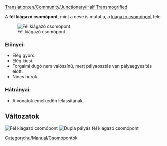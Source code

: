 [[Translation:en/Community/Junctionary/Half Transmogrified]]
{{hu/Community/Junctionary/Csomópontmenü}}

A '''fél kiágazó csomópont''', mint a neve is mutatja, a [[hu/Community/Junctionary/Csomópont/Kiágazó|kiágazó csomópont]] fele.

[[File:en/Community/Junctionary/Ttd.half.transmogrified.variant.png|frame|none|Fél kiágazó csomópont]]

===Előnyei:===
*Elég gyors.
*Elég kicsi.
*Forgalmi dugó nem valószínű, mert pályaosztás van pályaegyesítés előtt.
*Nincs hurok.

===Hátrányai:===
*A vonatok emelkedőn lelassítanak.

==Változatok==
[[File:en/Community/Junctionary/Ttd.half.transmogrified.original.png|frame|none|Fél kiágazó csomópont]]
[[File:en/Community/Junctionary/Ttd.dual.half.transmogrified.png|frame|none|Dupla pályás fél kiágazó csomópont]]
[[Category:hu/Manual/Csomópontok]]